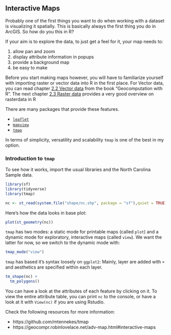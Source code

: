 ## Interactive Maps

Probably one of the first things you want to do when working with a dataset is visualizing it spatially. This is basically always the first thing you do in ArcGIS. So how do you this in R?

If your aim is to explore the data, to just get a feel for it, your map needs to:

1. allow pan and zoom
2. display attribute information in popups
3. provide a background map
4. be easy to make

Before you start making maps however, you will have to familiarize yourself with importing raster or vector data into R in the first place. For Vector data, you can read chapter [2.2 Vector data](https://geocompr.robinlovelace.net/spatial-class.html#vector-data) from the book "Geocomputation with R". The next chapter [2.3 Raster data](https://geocompr.robinlovelace.net/spatial-class.html#raster-data) provides a very good overview on rasterdata in R

There are many packages that provide these features. 

- [`leaflet`](https://rstudio.github.io/leaflet/)
- [`mapview`](https://r-spatial.github.io/mapview/)
- [`tmap`](https://github.com/mtennekes/tmap)

In terms of simplicity, versatility and scalability `tmap` is one of the best in my option. 

### Introduction to `tmap`

To see how it works, import the usual libraries and the North Carolina Sample data.


```r
library(sf)
library(tidyverse)
library(tmap)

nc <- st_read(system.file("shape/nc.shp", package = "sf"),quiet = TRUE)
```

Here's how the data looks in base plot:

```r
plot(st_geometry(nc))
```

`tmap` has two modes: a static mode for printable maps (called `plot`) and a dynamic mode for exploratory, interactive maps (called `view`). We want the latter for now, so we switch to the dynamic mode with: 
```r
tmap_mode("view")
```

`tmap` has based it's syntax loosely on `ggplot2`: Mainly, layer are added with `+` and aesthetics are specified within each layer.
```r
tm_shape(nc) +
  tm_polygons()
```

You can have a look at the attributes of each feature by clicking on it. To view the entire attribute table, you can print `nc` to the console, or have a look at it with `View(nc)` if you are using Rstudio.

Check the following resources for more information:

- https://github.com/mtennekes/tmap
- https://geocompr.robinlovelace.net/adv-map.html#interactive-maps

